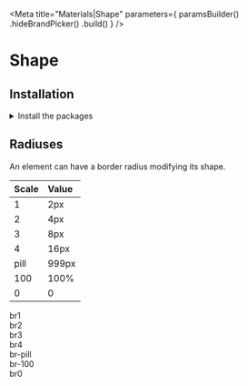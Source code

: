 
<Meta
    title="Materials|Shape"
    parameters={
        paramsBuilder()
            .hideBrandPicker()
            .build()
    }
/>

<Anchor storyId="materials-shape--radiuses" />

# Shape

## Installation

<details><summary >Install the packages</summary>

Install from <a href={INSTALLATION_PAGE}>the React bundle</a> or as a single package:

```bash
npm install @orbit-ui/css-normalize @orbit-ui/tachyons
```

</details>

## Radiuses

An element can have a border radius modifying its shape.

| Scale | Value |
| :---- | :---- |
| 1     | 2px   |
| 2     | 4px   |
| 3     | 8px  |
| 4     | 16px  |
| pill  | 999px |
| 100   | 100%  |
| 0     | 0     |

<Preview>
    <Story name="radiuses">
        <div className="flex items-end mt8">
            <div className="mr5 flex flex-column">
                <div className="w13 h13 br1 overflow-hidden bg-cloud-200" alt="Astronaut floating in space" />
                <span className="dib mt1">br1</span>
            </div>
            <div className="mr5 flex flex-column">
                <div className="w13 h13 br2 overflow-hidden bg-cloud-200" alt="Astronaut floating in space" />
                <span className="dib mt1">br2</span>
            </div>
            <div className="mr5 flex flex-column">
                <div className="w13 h13 br3 overflow-hidden bg-cloud-200" alt="Astronaut floating in space" />
                <span className="dib mt1">br3</span>
            </div>
            <div className="mr5 flex flex-column">
                <div className="w13 h13 br4 overflow-hidden bg-cloud-200" alt="Astronaut floating in space" />
                <span className="dib mt1">br4</span>
            </div>
            <div className="mr5 flex flex-column">
                <div className="w13 h8 br-pill overflow-hidden bg-cloud-200" alt="Astronaut floating in space" />
                <span className="dib mt1">br-pill</span>
            </div>
            <div className="mr5 flex flex-column">
                <div className="w13 h13 br-100 overflow-hidden bg-cloud-200" alt="Astronaut floating in space" />
                <span className="dib mt1">br-100</span>
            </div>
            <div className="mr5 flex flex-column">
                <div className="w13 h13 br0 overflow-hidden bg-cloud-200" alt="Astronaut floating in space" />
                <span className="dib mt1">br0</span>
            </div>
        </div>
    </Story>
</Preview>
